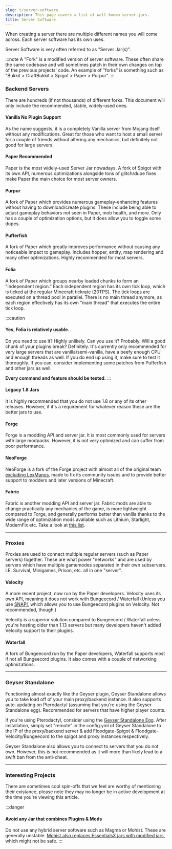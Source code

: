 ```yaml
---
slug: t/server-software
description: This page covers a list of well known server.jars.
title: Server Software
---
```



When creating a server there are multiple different names you will come across. Each server software has its own uses.

Server Software is very often referred to as "Server Jar(s)".

:::note
A "Fork" is a modified version of server software. These often share the same codebase and will sometimes patch in their own changes on top of the previous projects' code. An example of "forks" is something such as "Bukkit > CraftBukkit > Spigot > Paper > Purpur".
:::

### Backend Servers

There are hundreds (if not thousands) of different forks. This document will only include the recommended, stable, widely-used ones.

#### Vanilla <MainStatusPill warning>No Plugin Support</MainStatusPill>

As the name suggests, it is a completely Vanilla server from Mojang itself without any modifications. Great for those who want to host a small server for a couple of friends without altering any mechanics, but definitely not good for large servers.

<LinkCard
  title="Download"
  description="Download a copy of the Vanilla installer via getbukkit.org"
  href="https://getbukkit.org/download/vanilla"
/>

#### Paper <MainStatusPill success>Recommended</MainStatusPill>

Paper is the most widely-used Server Jar nowadays. A fork of Spigot with its own API, numerous optimizations alongside tons of glitch/dupe fixes make Paper the main choice for most server owners.

<LinkCard
  title="Download"
  description="Download a copy of PaperMC via papermc.io"
  href="https://papermc.io/downloads"
/>

#### Purpur

A fork of Paper which provides numerous gameplay-enhancing features without having to download/create plugins. These include being able to adjust gameplay behaviors not seen in Paper, mob health, and more. Only has a couple of optimization options, but it does allow you to toggle some dupes.

<LinkCard
  title="Download"
  description="Download a copy of PurpurMC via purpurmc.org"
  href="https://purpurmc.org/downloads"
/>

#### Pufferfish

A fork of Paper which greatly improves performance without causing any noticeable impact to gameplay. Includes hopper, entity, map rendering and many other optimizations. Highly recommended for most servers.

<LinkCard
  title="Download"
  description="Download a copy of Pufferfish via pufferfish.host"
  href="https://pufferfish.host/downloads"
/>

#### Folia

A fork of Paper which groups nearby loaded chunks to form an "independent region." Each independent region has its own tick loop, which is ticked at the regular Minecraft tickrate (20TPS). The tick loops are executed on a thread pool in parallel. There is no main thread anymore, as each region effectively has its own "main thread" that executes the entire tick loop.

:::caution

#### Yes, Folia is relatively usable.

Do you need to use it? Highly unlikely. Can you use it? Probably. Will a good chunk of your plugins break? Definitely. It's currently only recommended for very large servers that are vanilla/semi-vanilla, have a beefy enough CPU and enough threads as well. If you do end up using it, make sure to test it thoroughly. If you can, consider implementing some patches from Pufferfish and other jars as well.

**Every command and feature should be tested.**
:::

<LinkCard
  title="Download"
  description="Download a copy of Folia via github.com from PaperMC"
  href="https://github.com/PaperMC/Folia"
/>

#### Legacy 1.8 Jars

It is highly recommended that you do not use 1.8 or any of its other releases. However, if it's a requirement for whatever reason these are the better jars to use.
<CardGrid>
<LinkCard title="NachoSpigot" href="https://github.com/CobbleSword/NachoSpigot" />
<LinkCard title="BurritoSpigot" href="https://github.com/CobbleSword/BurritoSpigot" />
<LinkCard title="SportPaper" href="https://github.com/Electroid/SportPaper" />
<LinkCard title="PandaSpigot" href="https://github.com/hpfxd/PandaSpigot" />
<LinkCard title="WindSpigot" href="https://github.com/Wind-Development/WindSpigot" />
</CardGrid>

#### Forge

Forge is a modding API and server jar. It is most commonly used for servers with large modpacks. However, it is not very optimized and can suffer from poor performance.
<LinkCard
  title="Download"
  description="Download a copy of Forge via minecraftforge.net"
  href="https://files.minecraftforge.net/net/minecraftforge/forge/"
/>

#### NeoForge

NeoForge is a fork of the Forge project with almost all of the original team [excluding LexManos](https://neoforged.net/news/theproject/), made to fix its community issues and to provide better support to modders and later versions of Minecraft.
<LinkCard
  title="Download"
  description="Download a copy of NeoForge via neoforged.net"
  href="https://neoforged.net/"
/>

#### Fabric

Fabric is another modding API and server jar. Fabric mods are able to change practically any mechanics of the game, is more lightweight compared to Forge, and generally performs better than vanilla thanks to the wide range of optimization mods avaliable such as Lithium, Starlight, ModernFix etc. Take a look at [this list](https://github.com/NordicGamerFE/usefulmods).
<LinkCard
  title="Download"
  description="Download a copy of Fabric via fabricmc.net"
  href="https://fabricmc.net/use/installer/"
/>

---

### Proxies

Proxies are used to connect multiple regular servers (such as Paper servers) together. These are what power "networks" and are used by servers which have multiple gamemodes separated in their own subservers. I.E. Survival, Minigames, Prison, etc. all in one "server".

#### Velocity

A more recent project, now run by the Paper developers. Velocity uses its own API, meaning it does not work with Bungeecord / Waterfall (Unless you use [SNAP!](https://forums.papermc.io/threads/snap-run-bungeecord-plugins-on-velocity.31/), which allows you to use Bungeecord plugins on Velocity. Not recommended, though.)

Velocity is a superior solution compared to Bungeecord / Waterfall unless you're hosting older than 1.13 servers but many developers haven't added Velocity support to their plugins.

<LinkCard
  title="Download"
  description="Download a copy of Velocity via papermc.io"
  href="https://papermc.io/downloads#Velocity"
/>

#### Waterfall

A fork of Bungeecord run by the Paper developers, Waterfall supports most if not all Bungeecord plugins. It also comes with a couple of networking optimizations.

<LinkCard
  title="Download"
  description="Download a copy of Waterfall via papermc.io"
  href="https://papermc.io/downloads#Waterfall"
/>

---

### Geyser Standalone

Functioning almost exactly like the Geyser plugin, Geyser Standalone allows you to take load off of your main proxy/backend instance. It also supports auto-updating on Pterodactyl (assuming that you're using the Geyser Standalone egg). Recommended for servers that have higher player counts.

If you're using Pterodactyl, consider using the [Geyser Standalone Egg](https://github.com/GeyserMC/pterodactyl-stuff). After installation, simply set "remote" in the config.yml of Geyser Standalone to the IP of the proxy/backend server & add Floodgate-Spigot & Floodgate-Velocity/Bungeecord to the spigot and proxy instances respectively.

Geyser Standalone also allows you to connect to servers that you do not own. However, this is not recommended as it will more than likely lead to a swift ban from the anti-cheat.

<LinkCard
  title="Download"
  description="Download a copy of GeyserMC via geysermc.org"
  href="https://geysermc.org/download#standalone"
/>

---

### Interesting Projects

There are sometimes cool spin-offs that we feel are worthy of mentioning their existance, please note they may no longer be in active development at the time you're viewing this article.

 <CardGrid>
  <LinkCard title="Petal" href="https://github.com/Bloom-host/Petal" />
  <LinkCard title="PaperRecorder" href="https://github.com/Bryan1029384756/PaperRecorder" />
</CardGrid>

:::danger

#### Avoid any Jar that combines Plugins & Mods

Do not use any hybrid server software such as Magma or Mohist. These are generally unstable. [Mohist also replaces EssentialsX jars with modified jars](https://essentialsx.net/do-not-use-mohist.html), which might not be safe.
:::
